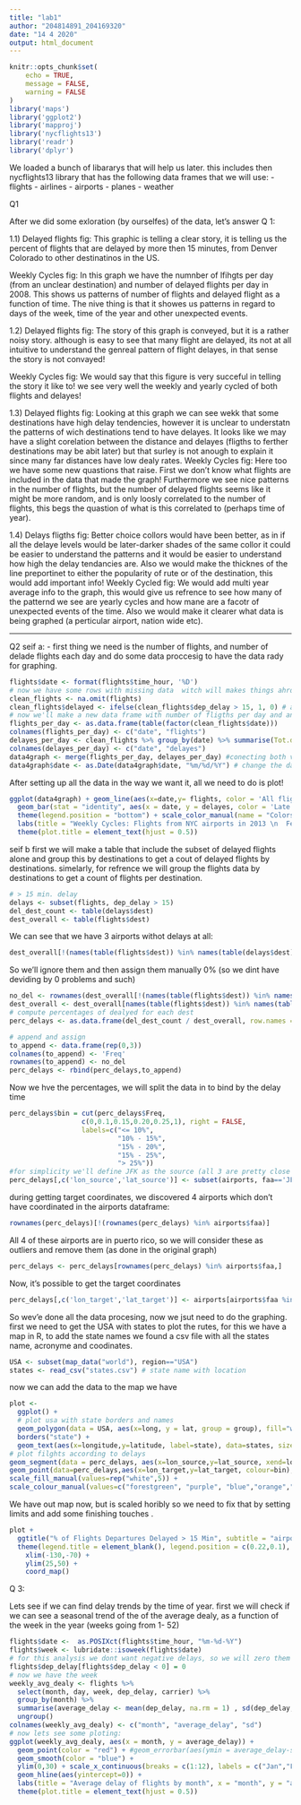 ```yaml
---
title: "lab1"
author: "204814891_204169320"
date: "14 4 2020"
output: html_document
---
```



```r
knitr::opts_chunk$set(
	echo = TRUE,
	message = FALSE,
	warning = FALSE
)
library('maps')
library('ggplot2')
library('mapproj')
library('nycflights13')
library('readr')
library('dplyr')
```


We loaded a  bunch of libararys that will help us later.
this includes then nycflights13 library that has the following data frames that we will use:
- flights 
- airlines 
- airports 
- planes 
- weather


Q1 

After we did some exloration (by ourselfes) of the data, let's answer Q 1:

1.1)
Delayed flights fig:
   This graphic is telling a clear story, it is telling us the percent of flights that are delayed by more then 15 minutes, from Denver Colorado to other destinatinos in the US. 
   
Weekly Cycles fig:
  In this graph we have the numnber of lfihgts per day (from an unclear destination) and number of delayed flights per day in 2008. This shows us patterns of number of flights and delayed flight as a function of time. The nive thing is that it showes us patterns in regard to days of the week, time of the year and other unexpected events. 
  
  1.2)
Delayed flights fig:
  The story of this graph is conveyed, but it is a rather noisy story. although is easy to see that many flight are delayed, its not at all intuitive to understand the genreal pattern of flight delayes, in that sense the story is not convayed!

Weekly Cycles fig:
  We would say that this figure is very succeful in telling the story it like to! we see very well the weekly and yearly cycled of both flights and delayes!
  
  1.3)
Delayed flights fig:
  Looking at this graph we can see wekk that some destinations have high delay tendencies, however it is unclear to understatn the patterns of wich destinations tend to have delayes. It looks like we may have a slight corelation between the distance and delayes (fligths to ferther destinations may be abit later) but that surley is not anough to explain it since many far distances have low dealy rates. 
  Weekly Cycles fig:
Here too we have some new quastions that raise. First we don't know what flights are included in the data that made the graph!
Furthermore we see nice patterns in the number of flights, but the number of delayed flights seems like it might be more random, and is only loosly correlated to the number of flights, this begs the quastion of what is this correlated to (perhaps time of year).

1.4)
  Delays fligths fig:
Better choice collors would have been better, as in if all the delaye levels would be later-darker shades of the same collor it could be easier to understand the patterns and it would be easier to understand how high the delay tendancies are. Also we would make the thicknes of the line preportinet to either the  popularity of rute or of the destination, this would add important info!
  Weekly Cycled fig:
We would add multi year average info to the graph, this would give us refrence to see how many of the patternd we see are yearly cycles and how mane are a facotr of unexpected events of the time. Also we would make it clearer what data is being graphed (a perticular airport, nation wide etc).

--- 

Q2
seif a:
- first thing we need is the number of flights, and number of delade flights each day
and do some data proccesig to have the data rady for graphing.

```r
flights$date <- format(flights$time_hour, '%D')
# now we have some rows with missing data  witch will makes things ahrd for us, so we will remove all rows that contain NA values (for this grpah only) 
clean_flights <- na.omit(flights)
clean_flights$delayed <- ifelse(clean_flights$dep_delay > 15, 1, 0) # adding a binary delay value
# now we'll make a new data frame with number of fligths per day and another one for number of delayed per day
flights_per_day <- as.data.frame(table(factor(clean_flights$date))) 
colnames(flights_per_day) <- c("date", "flights")
delayes_per_day <- clean_flights %>% group_by(date) %>% summarise(Tot.delayed = sum(delayed))
colnames(delayes_per_day) <- c("date", "delayes")
data4graph <- merge(flights_per_day, delayes_per_day) #conecting both values to a single data frame
data4graph$date <- as.Date(data4graph$date, "%m/%d/%Y") # change the date to a date format
```
After setting up all the data in the way we want it, all we need to do is plot!

```r
ggplot(data4graph) + geom_line(aes(x=date,y= flights, color = 'All flights (schedualed for separtue)')) + 
  geom_bar(stat = "identity", aes(x = date, y = delayes, color = 'Late flights (departure delayed > 15 minutes)')) + 
  theme(legend.position = "bottom") + scale_color_manual(name = "Colors", values = c('All flights (schedualed for separtue)' = "blue", 'Late flights (departure delayed > 15 minutes)' = "red")) + 
  labs(title = "Weekly Cycles: Flights from NYC airports in 2013 \n  Few flights: Sundays & Saturdays \n Most Flights: Mondays, thursdays & fridays", y = "Flights per day") + 
  theme(plot.title = element_text(hjust = 0.5))
```

seif b
first we will make a table that include the subset of delayed flights alone and group this by destinations to get a cout of delayed flights by destinations.
simelarly, for refrence we will group the flights data by destinations to get a count of flights per destination. 
```r
# > 15 min. delay
delays <- subset(flights, dep_delay > 15)
del_dest_count <- table(delays$dest)
dest_overall <- table(flights$dest)
```

We can see that we have 3 airports withot delays at all:
```r
dest_overall[!(names(table(flights$dest)) %in% names(table(delays$dest)))]
```
So we'll ignore them and then assign them manually 0% (so we dint have deviding by 0 problems and such)
```r
no_del <- rownames(dest_overall[!(names(table(flights$dest)) %in% names(table(delays$dest)))])
dest_overall <- dest_overall[names(table(flights$dest)) %in% names(table(delays$dest))]
# compute percentages of dealyed for each dest
perc_delays <- as.data.frame(del_dest_count / dest_overall, row.names = TRUE)

# append and assign
to_append <- data.frame(rep(0,3))
colnames(to_append) <- 'Freq'
rownames(to_append) <- no_del
perc_delays <- rbind(perc_delays,to_append)
```
Now we hve the percentages, we will split the data in to bind by the delay time
```r
perc_delays$bin = cut(perc_delays$Freq, 
                  c(0,0.1,0.15,0.20,0.25,1), right = FALSE, 
                  labels=c("<= 10%",
                           "10% - 15%",
                           "15% - 20%",
                           "15% - 25%",
                           "> 25%"))
#for simplicity we'll define JFK as the source (all 3 are pretty close in output graph)
perc_delays[,c('lon_source','lat_source')] <- subset(airports, faa=='JFK', select = c('lon','lat'))
```
during getting target coordinates, we discovered 4 airports which don't have coordinated in the airports dataframe:
```r
rownames(perc_delays)[!(rownames(perc_delays) %in% airports$faa)]
```
All 4 of these airports are in puerto rico, so we will consider these as outliers and remove them (as done in the original graph)

```r
perc_delays <- perc_delays[rownames(perc_delays) %in% airports$faa,]
```
Now, it's possible to get the target coordinates
```r
perc_delays[,c('lon_target','lat_target')] <- airports[airports$faa %in% rownames(perc_delays),c('lon','lat')]
```
So wev'e done all the data procesing, now we jsut need to do the graphing.
first we need to get the USA with states to plot the rutes, for this we have a map in R, to add the state names we found a csv file with all the states name, acronyme and coodinates.
```r
USA <- subset(map_data("world"), region=="USA")
states <- read_csv("states.csv") # state name with location
```

now we can add the data to the map we have

```r
plot <- 
  ggplot() +
  # plot usa with state borders and names
  geom_polygon(data = USA, aes(x=long, y = lat, group = group), fill="white", alpha=0.3) +
  borders("state") +
  geom_text(aes(x=longitude,y=latitude, label=state), data=states, size = 2) +
# plot filghts according to delays
geom_segment(data = perc_delays, aes(x=lon_source,y=lat_source, xend=lon_target, yend=lat_target, colour=bin)) +
geom_point(data=perc_delays,aes(x=lon_target,y=lat_target, colour=bin),shape=21,size=1.5, show.legend = FALSE) +
scale_fill_manual(values=rep("white",5)) + 
scale_colour_manual(values=c("forestgreen", "purple", "blue","orange","red"))
```
We have out map now, but is scaled horibly so we need to fix that by setting limits and add some finishing touches .
```r
plot +
  ggtitle("% of Flights Departures Delayed > 15 Min", subtitle = "airport=NY's airports    Year=2013") +
  theme(legend.title = element_blank(), legend.position = c(0.22,0.1), panel.background = element_blank(), axis.line = element_blank(), axis.title = element_blank(), axis.ticks = element_blank(), axis.text = element_blank(),legend.text = element_text(size=7), legend.key = element_rect(fill = "transparent", colour = "transparent"), legend.key.height = unit(0.7,"line"), plot.title = element_text(hjust = 0.5, size=10, face="bold"), plot.subtitle = element_text(hjust = 0.5, size=6, face="bold")) +
    xlim(-130,-70) + 
    ylim(25,50) +
    coord_map()
```


Q 3:

Lets see if we can find delay trends by the time of year. 
first we will check if we can see a seasonal trend of the of the average dealy, as a function of the week in the year (weeks going from 1- 52)

```r
flights$date <-  as.POSIXct(flights$time_hour, "%m-%d-%Y")
flights$week <- lubridate::isoweek(flights$date)
# for this analysis we dont want negative delays, so we will zero them
flights$dep_delay[flights$dep_delay < 0] = 0
# now we have the week 
weekly_avg_dealy <- flights %>%
  select(month, day, week, dep_delay, carrier) %>%
  group_by(month) %>%
  summarise(average_delay <- mean(dep_delay, na.rm = 1) , sd(dep_delay, na.rm = 1)) %>%
  ungroup()
colnames(weekly_avg_dealy) <- c("month", "average_delay", "sd")
# now lets see some ploting:
ggplot(weekly_avg_dealy, aes(x = month, y = average_delay)) + 
  geom_point(color = "red") + #geom_errorbar(aes(ymin = average_delay-sd, ymax = average_delay+sd), color = "red", width = .1) +
  geom_smooth(color = "blue") + 
  ylim(0,30) + scale_x_continuous(breaks = c(1:12), labels = c("Jan","Feb","Mar","Apr", "May","Jun","Jul","Aug","Sep","Oct","Nov","Dec")) +
  geom_hline(aes(yintercept=0)) +
  labs(title = "Average delay of flights by month", x = "month", y = "average delay") + 
  theme(plot.title = element_text(hjust = 0.5))
```



